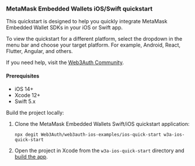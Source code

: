 ### MetaMask Embedded Wallets iOS/Swift quickstart

This quickstart is designed to help you quickly integrate MetaMask Embedded Wallet SDKs in your
iOS or Swift app.

To view the quickstart for a different platform, select the dropdown in the menu bar and choose your target
platform. For example, Android, React, Flutter, Angular, and others.

If you need help, visit the [Web3Auth Community](https://web3auth.io/community/).

#### Prerequisites

- iOS 14+
- Xcode 12+
- Swift 5.x

Build the project locally:

1. Clone the MetaMask Embedded Wallets Swift/iOS quickstart application:

    ```shell npm2yarn
    npx degit Web3Auth/web3auth-ios-examples/ios-quick-start w3a-ios-quick-start
    ```

1. Open the project in Xcode from the `w3a-ios-quick-start` directory and
    [build the app](https://developer.apple.com/documentation/xcode/building-and-running-an-app).
